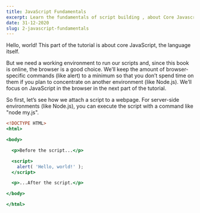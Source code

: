 ```yaml
---
title: JavaScript Fundamentals
excerpt: Learn the fundamentals of script building , about Core Javascript.
date: 31-12-2020
slug: 2-javascript-fundamentals
---
```


Hello, world!
This part of the tutorial is about core JavaScript, the language itself.

But we need a working environment to run our scripts and, since this book is online, the browser is a good choice. We’ll keep the amount of browser-specific commands (like alert) to a minimum so that you don’t spend time on them if you plan to concentrate on another environment (like Node.js). We’ll focus on JavaScript in the browser in the next part of the tutorial.

So first, let’s see how we attach a script to a webpage. For server-side environments (like Node.js), you can execute the script with a command like "node my.js".

```html:index.html
<!DOCTYPE HTML>
<html>

<body>

  <p>Before the script...</p>

  <script>
    alert( 'Hello, world!' );
  </script>

  <p>...After the script.</p>

</body>

</html>
```
